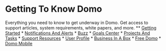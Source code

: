 


Getting To Know Domo
====================

Everything you need to know to get underway in Domo. Get access to support articles, system requirements, white papers, and more.
***
* [Getting Started](..\getting_started\index.qmd)
* [Notifications And Alerts](..\notifications_and_alerts\index.qmd)
* [Buzz](..\buzz\index.qmd)
* [Goals Center](..\goals_center\index.qmd)
* [Projects And Tasks](..\projects_and_tasks\index.qmd)
* [Support Resources](..\support_resources\index.qmd)
* [User Profile](..\user_profile\index.qmd)
* [Business In A Box](..\business_in_a_box\index.qmd)
* [Free Domo](..\free_domo\index.qmd)
* [Domo Mobile](..\domo_mobile\index.qmd)
